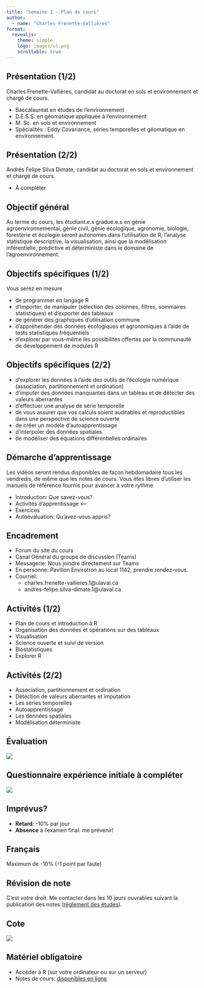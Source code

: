 ```yaml
---
title: "Semaine 1 - Plan de cours"
author: 
  - name: "Charles Frenette-Vallières"
format: 
  revealjs:
    theme: simple
    logo: images/ul.png
    scrollable: true
---
```


## Présentation (1/2)

Charles Frenette-Vallières, candidat au doctorat en sols et environnement et chargé de cours.

-   Baccalauréat en études de l'environnement
-   D.E.S.S. en géomatique appliquée à l'environnement
-   M. Sc. en sols et environnement
-   Spécialités : Eddy Covariance, séries temporelles et géomatique en environnement.

## Présentation (2/2)

Andrés Felipe Silva Dimate, candidat au doctorat en sols et environnement et chargé de cours.

-   À compléter

## Objectif général

Au terme du cours, les étudiant.e.s gradué.e.s en génie agroenvironnemental, génie civil, génie écologique, agronomie, biologie, foresterie et écologie seront autonomes dans l'utilisation de R, l'analyse statistique descriptive, la visualisation, ainsi que la modélisation inférentielle, prédictive et déterministe dans le domaine de l'agroenvironnement.

## Objectifs spécifiques (1/2)

Vous serez en mesure

-   de programmer en langage R
-   d'importer, de manipuler (sélection des colonnes, filtres, sommaires statistiques) et d'exporter des tableaux
-   de générer des graphiques d'utilisation commune
-   d'appréhender des données écologiques et agronomiques à l'aide de tests statistiques fréquentiels
-   d'explorer par vous-même les possibilités offertes par la communauté de développement de modules R

## Objectifs spécifiques (2/2)

-   d'explorer les données à l'aide des outils de l'écologie numérique (association, partitionnement et ordination)
-   d'imputer des données manquantes dans un tableau et de détecter des valeurs aberrantes
-   d'effectuer une analyse de série temporelle
-   de vous assurer que vos calculs soient auditables et reproductibles dans une perspective de science ouverte
-   de créer un modèle d'autoapprentissage
-   d'interpoler des données spatiales
-   de modéliser des équations différentielles ordinaires

## Démarche d'apprentissage

Les vidéos seront rendus disponibles de façon hebdomadaire tous les vendredis, de même que les notes de cours. Vous êtes libres d'utiliser les manuels de référence fournis pour avancer à votre rythme

-   Introduction: Que savez-vous?
-   Activités d'apprentissage \<--
-   Exercices
-   Autoévaluation: Qu'avez-vous appris?

## Encadrement

-   Forum du site du cours
-   Canal Général du groupe de discussion (Teams)
-   Messagerie: Nous joindre directement sur Teams
-   En personne: Pavillon Envirotron au local 1142, prendre rendez-vous.
-   Courriel: 
    -   charles.frenette-vallieres.1@ulaval.ca
    -   andres-felipe.silva-dimate.1@ulaval.ca

## Activités (1/2)

-   Plan de cours et introduction à R
-   Organisation des données et opérations sur des tableaux
-   Visualisation
-   Science ouverte et suivi de version
-   Biostatistiques
-   Explorer R

## Activités (2/2)

-   Association, partitionnement et ordination
-   Détection de valeurs aberrantes et imputation
-   Les séries temporelles
-   Autoapprentissage
-   Les données spatiales
-   Modélisation déterministe

## Évaluation

![](images/01_eval.png)

## Questionnaire expérience initiale à compléter

![](images/01_experience.png)

## Imprévus?

-   **Retard**: -10% par jour
-   **Absence** à l'examen final: me prévenir!

## Français

Maximum de -10% (-1 point par faute)

## Révision de note

C'est *votre* droit. Me contacter dans les 10 jours ouvrables suivant la publication des notes ([règlement des études](https://www.ulaval.ca/fileadmin/Secretaire_general/Reglements/Reglement_des_etudes.pdf)).

## Cote

![](images/01_bareme.png)

## Matériel obligatoire

-   Accéder à R (sur votre ordinateur ou sur un serveur)
-   Notes de cours: [disponibles en ligne](https://chavalli.github.io/ecologie-mathematique-R/)
